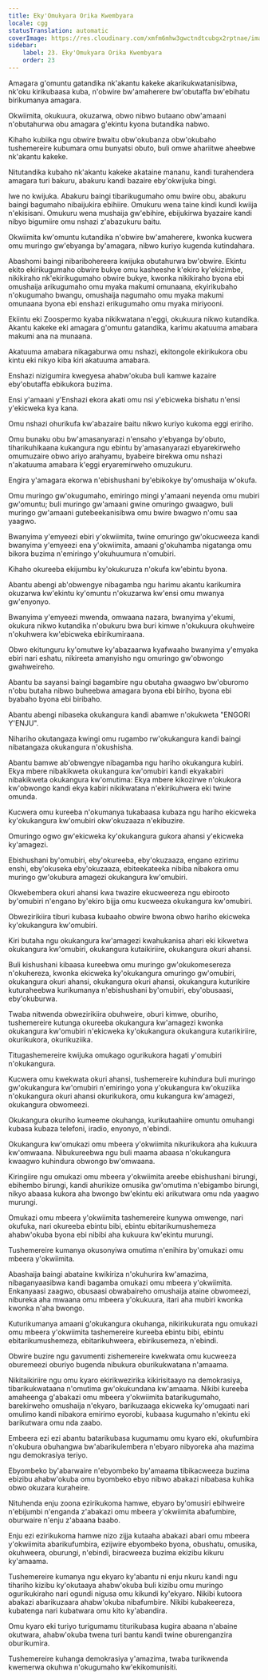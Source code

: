 ```yaml
---
title: Eky'Omukyara Orika Kwembyara
locale: cgg
statusTranslation: automatic
coverImage: https://res.cloudinary.com/xmfm6mhw3gwctndtcubgx2rptnae/image/upload/v1740337243/small_cover_educacion_fundamental_a051170f1c.webp
sidebar:
    label: 23. Eky'Omukyara Orika Kwembyara
    order: 23
---
```

Amagara g'omuntu gatandika nk'akantu kakeke akarikukwatanisibwa, nk'oku kirikubaasa kuba, n'obwire bw'amaherere bw'obutaffa bw'ebihatu birikumanya amagara.

Okwiimita, okukuura, okuzarwa, obwo nibwo butaano obw'amaani n'obutahurwa obu amagara g'ekintu kyona butandika nabwo.

Kihaho kubiika ngu obwire bwaitu obw'okubanza obw'okubaho tushemereire kubumara omu bunyatsi obuto, buli omwe ahariitwe aheebwe nk'akantu kakeke.

Nitutandika kubaho nk'akantu kakeke akataine mananu, kandi turahendera amagara turi bakuru, abakuru kandi bazaire eby'okwijuka bingi.

Iwe no kwijuka. Abakuru baingi tibarikugumaho omu bwire obu, abakuru baingi bagumaho nibaijukira ebihiire. Omukuru wena taine kindi kundi kwiija n'ekisisani. Omukuru wena mushaija gw'ebihire, ebijukirwa byazaire kandi nibyo bigumiire omu nshazi z'abazukuru baitu.

Okwiimita kw'omuntu kutandika n'obwire bw'amaherere, kwonka kucwera omu muringo gw'ebyanga by'amagara, nibwo kuriyo kugenda kutindahara.

Abashomi baingi nibaribohereera kwijuka obutahurwa bw'obwire. Ekintu ekito ekirikugumaho obwire bukye omu kasheeshe k'ekiro ky'ekizimbe, nikikiraho nk'ekirikugumaho obwire bukye, kwonka nikikiraho byona ebi omushaija arikugumaho omu myaka makumi omunaana, ekyirikubaho n'okugumaho bwangu, omushaija nagumaho omu myaka makumi omunaana byona ebi enshazi erikugumaho omu myaka miriyooni.

Ekiintu eki Zoospermo kyaba nikikwatana n'eggi, okukuura nikwo kutandika. Akantu kakeke eki amagara g'omuntu gatandika, karimu akatuuma amabara makumi ana na munaana.

Akatuuma amabara nikagaburwa omu nshazi, ekitongole ekirikukora obu kintu eki nikyo kiba kiri akatuuma amabara.

Enshazi nizigumira kwegyesa ahabw'okuba buli kamwe kazaire eby'obutaffa ebikukora buzima.

Ensi y'amaani y'Enshazi ekora akati omu nsi y'ebicweka bishatu n'ensi y'ekicweka kya kana.

Omu nshazi ohurikufa kw'abazaire baitu nikwo kuriyo kukoma eggi eririho.

Omu bunaku obu bw'amasanyarazi n'ensaho y'ebyanga by'obuto, tiharikuhikaana kukangura ngu ebintu by'amasanyarazi ebyarekirweho omumuzaire obwo ariyo arahyamu, byabeire birekwa omu nshazi n'akatuuma amabara k'eggi eryaremirweho omuzukuru.

Engira y'amagara ekorwa n'ebishushani by'ebikokye by'omushaija w'okufa.

Omu muringo gw'okugumaho, emiringo mingi y'amaani neyenda omu mubiri gw'omuntu; buli muringo gw'amaani gwine omuringo gwaagwo, buli muringo gw'amaani gutebeekanisibwa omu bwire bwagwo n'omu saa yaagwo.

Bwanyima y'emyeezi ebiri y'okwiimita, twine omuringo gw'okucweeza kandi bwanyima y'emyeezi ena y'okwiimita, amaani g'okuhamba nigatanga omu bikora buzima n'emiringo y'okuhuumura n'omubiri.

Kihaho okureeba ekijumbu ky'okukuruza n'okufa kw'ebintu byona.

Abantu abengi ab'obwengye nibagamba ngu harimu akantu karikumira okuzarwa kw'ekintu ky'omuntu n'okuzarwa kw'ensi omu mwanya gw'enyonyo.

Bwanyima y'emyeezi mwenda, omwaana nazara, bwanyima y'ekumi, okukura nikwo kutandika n'obukuru bwa buri kimwe n'okukuura okuhweire n'okuhwera kw'ebicweka ebirikumiraana.

Obwo ekitunguru ky'omutwe ky'abazaarwa kyafwaaho bwanyima y'emyaka ebiri nari eshatu, nikireeta amanyisho ngu omuringo gw'obwongo gwahweireho.

Abantu ba sayansi baingi bagambire ngu obutaha gwaagwo bw'oburomo n'obu butaha nibwo buheebwa amagara byona ebi biriho, byona ebi byabaho byona ebi biribaho.

Abantu abengi nibaseka okukangura kandi abamwe n'okukweta "ENGORI Y'ENJU".

Nihariho okutangaza kwingi omu rugambo rw'okukangura kandi baingi nibatangaza okukangura n'okushisha.

Abantu bamwe ab'obwengye nibagamba ngu hariho okukangura kubiri. Ekya mbere nibakikweta okukangura kw'omubiri kandi ekyakabiri nibakikweta okukangura kw'omutima: Ekya mbere kikozirwe n'okukora kw'obwongo kandi ekya kabiri nikikwatana n'ekirikuhwera eki twine omunda.

Kucwera omu kureeba n'okumanya tukabaasa kubaza ngu hariho ekicweka ky'okukangura kw'omubiri okw'okuzaaza n'ekibuzire.

Omuringo ogwo gw'ekicweka ky'okukangura gukora ahansi y'ekicweka ky'amagezi.

Ebishushani by'omubiri, eby'okureeba, eby'okuzaaza, engano ezirimu enshi, eby'okuseka eby'okuzaaza, ebiteekateeka nibiba nibakora omu muringo gw'okubura amagezi okukangura kw'omubiri.

Okwebembera okuri ahansi kwa twazire ekucweereza ngu ebirooto by'omubiri n'engano by'ekiro bijja omu kucweeza okukangura kw'omubiri.

Obwezirikiira tiburi kubasa kubaaho obwire bwona obwo hariho ekicweka ky'okukangura kw'omubiri.

Kiri butaha ngu okukangura kw'amagezi kwahukanisa ahari eki kikwetwa okukangura kw'omubiri, okukangura kutaikiriire, okukangura okuri ahansi.

Buli kishushani kibaasa kureebwa omu muringo gw'okukomesereza n'okuhereza, kwonka ekicweka ky'okukangura omuringo gw'omubiri, okukangura okuri ahansi, okukangura okuri ahansi, okukangura kuturikire kuturaheebwa kurikumanya n'ebishushani by'omubiri, eby'obusaasi, eby'okuburwa.

Twaba nitwenda obwezirikiira obuhweire, oburi kimwe, oburiho, tushemereire kutunga okureeba okukangura kw'amagezi kwonka okukangura kw'omubiri n'ekicweka ky'okukangura okukangura kutarikiriire, okurikukora, okurikuziika.

Titugashemereire kwijuka omukago ogurikukora hagati y'omubiri n'okukangura.

Kucwera omu kwekwata okuri ahansi, tushemereire kuhindura buli muringo gw'okukangura kw'omubiri n'emiringo yona y'okukangura kw'okuziika n'okukangura okuri ahansi okurikukora, omu kukangura kw'amagezi, okukangura obwomeezi.

Okukangura okuriho kumeeme okuhanga, kurikutaahiire omuntu omuhangi kubasa kubaza telefoni, iradio, enyonyo, n'ebindi.

Okukangura kw'omukazi omu mbeera y'okwiimita nikurikukora aha kukuura kw'omwaana. Nibukureebwa ngu buli maama abaasa n'okukangura kwaagwo kuhindura obwongo bw'omwaana.

Kiringiire ngu omukazi omu mbeera y'okwiimita areebe ebishushani birungi, ebihembo birungi, kandi ahurikize omusika gw'omutima n'ebigambo birungi, nikyo abaasa kukora aha bwongo bw'ekintu eki arikutwara omu nda yaagwo murungi.

Omukazi omu mbeera y'okwiimita tashemereire kunywa omwenge, nari okufuka, nari okureeba ebintu bibi, ebintu ebitarikumushemeza ahabw'okuba byona ebi nibibi aha kukuura kw'ekintu murungi.

Tushemereire kumanya okusonyiwa omutima n'enihira by'omukazi omu mbeera y'okwiimita.

Abashaija baingi abataine kwikiriza n'okuhurira kw'amazima, nibaganyaasibwa kandi bagamba omukazi omu mbeera y'okwiimita. Enkanyaasi zaagwo, obusaasi obwabaireho omushaija ataine obwomeezi, nibureka aha mwaana omu mbeera y'okukuura, itari aha mubiri kwonka kwonka n'aha bwongo.

Kuturikumanya amaani g'okukangura okuhanga, nikirikukurata ngu omukazi omu mbeera y'okwiimita tashemereire kureeba ebintu bibi, ebintu ebitarikumushemeza, ebitarikuhweera, ebirikusemeza, n'ebindi.

Obwire buzire ngu gavumenti zishemereire kwekwata omu kucweeza oburemeezi oburiyo bugenda nibukura oburikukwatana n'amaama.

Nikitaikiriire ngu omu kyaro ekirikwezirika kikirisitaayo na demokrasiya, tibarikukwataana n'omutima gw'okukundana kw'amaama. Nikibi kureeba amaheenga g'abakazi omu mbeera y'okwiimita batarikugumaho, barekirweho omushaija n'ekyaro, barikuzaaga ekicweka ky'omugaati nari omulimo kandi nibakora emirimo eyorobi, kubaasa kugumaho n'ekintu eki barikutwara omu nda zaabo.

Embeera ezi ezi abantu batarikubasa kugumamu omu kyaro eki, okufumbira n'okubura obuhangwa bw'abarikulembera n'ebyaro nibyoreka aha mazima ngu demokrasiya teriyo.

Ebyombeko by'abarwaire n'ebyombeko by'amaama tibikacweeza buzima ebizibu ahabw'okuba omu byombeko ebyo nibwo abakazi nibabasa kuhika obwo okuzara kuraheire.

Nituhenda enju zoona ezirikukoma hamwe, ebyaro by'omusiri ebihweire n'ebijumbi n'enganda z'abakazi omu mbeera y'okwiimita abafumbire, oburwaire n'enju z'abaana baabo.

Enju ezi ezirikukoma hamwe nizo zijja kutaaha abakazi abari omu mbeera y'okwiimita abarikufumbira, ezijwire ebyombeko byona, obushatu, omusika, okuhweera, oburungi, n'ebindi, biracweeza buzima ekizibu kikuru ky'amaama.

Tushemereire kumanya ngu ekyaro ky'abantu ni enju nkuru kandi ngu tihariho kizibu ky'okutaaya ahabw'okuba buli kizibu omu muringo ogurikukiraho nari ogundi nigusa omu kikundi ky'ekyaro. Nikibi kutoora abakazi abarikuzaara ahabw'okuba nibafumbire. Nikibi kubakeereza, kubatenga nari kubatwara omu kito ky'abandira.

Omu kyaro eki turiyo turigumamu titurikubasa kugira abaana n'abaine okutwara, ahabw'okuba twena turi bantu kandi twine oburenganzira oburikumira.

Tushemereire kuhanga demokrasiya y'amazima, twaba turikwenda kwemerwa okuhwa n'okugumaho kw'ekikomunisiti.

